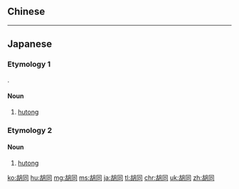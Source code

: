 ==Chinese==
{{zh-see|衚衕}}

----

==Japanese==
{{wikipedia|lang=ja}}

===Etymology 1===
{{ja-kanjitab|ふー|とん|yomi=irr}}
{{bor|ja|cmn|胡同|tr=hútòng}}.

====Noun====
{{ja-noun|フートン}}

# [[hutong]]

===Etymology 2===
{{ja-kanjitab|こ|どう|yomi=o}}

====Noun====
{{ja-noun|こどう}}

# [[hutong]]

[[ko:胡同]]
[[hu:胡同]]
[[mg:胡同]]
[[ms:胡同]]
[[ja:胡同]]
[[tl:胡同]]
[[chr:胡同]]
[[uk:胡同]]
[[zh:胡同]]
